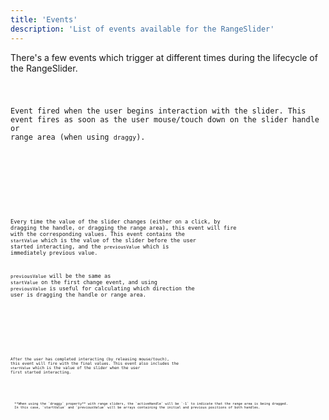 ```yaml
---
title: 'Events'
description: 'List of events available for the RangeSlider'
---
```





There's a few events which trigger at different times during the lifecycle of the RangeSlider.

<Event propName="start" propType="Function">

  <Code slot="example" code="<RangeSlider on:start={(e) => { console.log(e.detail) }} />" lang="svelte" />
  
  Event fired when the user begins interaction with the slider. This event fires as soon
  as the user mouse/touch down on the slider handle or range area (when using `draggy`).

  <Code slot="detail" code="// e.detail
    activeHandle: Integer; // -1 when dragging range area
    value: Float; 
    values: Array;" lang="typescript" />

</Event>

<Event propName="change" propType="Function">

  <Code slot="example" code="<RangeSlider on:change={(e) => { console.log(e.detail) }} />" lang="svelte" />
  
  Every time the value of the slider changes (either on a click, by dragging the handle, or dragging the range area),
  this event will fire with the corresponding values. This event contains the `startValue`
  which is the value of the slider before the user started interacting, and the `previousValue`
  which is immediately previous value.  
  
  `previousValue` will be the same as `startValue` on the
  first change event, and using `previousValue` is useful for calculating which direction the
  user is dragging the handle or range area.

  <Code slot="detail" code="// e.detail
    activeHandle: Integer; // -1 when dragging range area
    startValue: Float | Array; // Array when dragging range area
    previousValue: Float | Array; // Array when dragging range area
    value: Float; 
    values: Array;" lang="typescript" />

</Event>

<Event propName="stop" propType="Function">

  <Code slot="example" code="<RangeSlider on:stop={(e) => { console.log(e.detail) }} />" lang="svelte" />
  
  After the user has completed interacting (by releasing mouse/touch), this event will fire
  with the final values. This event also includes the `startValue` which is the value of the
  slider when the user first started interacting.

  <Code slot="detail" code="// e.detail
    activeHandle: Integer; // -1 when dragging range area
    startValue: Float | Array; // Array when dragging range area
    value: Float; 
    values: Array;" lang="typescript" />

</Event>

<Note type="alert" title="Draggy">
  **When using the `draggy` property** with range sliders, the `activeHandle` will be `-1` to indicate that the range area is being dragged.
  In this case, `startValue` and `previousValue` will be arrays containing the initial and previous positions of both handles.
</Note>


